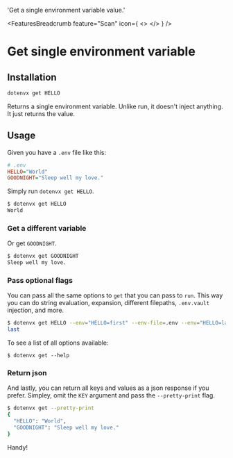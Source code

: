 
  'Get a single environment variable value.'

<FeaturesBreadcrumb feature="Scan" icon={
  <>
    <Logo className="w-10 h-10" />
  </>
} />
# Get single environment variable
<GuideHeading lead={description} />

## Installation

```bash
dotenvx get HELLO
```

Returns a single environment variable. Unlike run, it doesn't inject anything. It just returns the value.

## Usage

Given you have a `.env` file like this:

```ini
# .env
HELLO="World"
GOODNIGHT="Sleep well my love."
```

Simply run `dotenvx get HELLO`.

```bash
$ dotenvx get HELLO
World
```

### Get a different variable

Or get `GOODNIGHT`.

```bash
$ dotenvx get GOODNIGHT
Sleep well my love.
```

### Pass optional flags

You can pass all the same options to `get` that you can pass to `run`. This way you can do string evaluation, expansion, different filepaths, `.env.vault` injection, and more.

```bash
$ dotenvx get HELLO --env="HELLO=first" --env-file=.env --env="HELLO=last" --overload
last
```

To see a list of all options available:

```
$ dotenvx get --help
```

### Return json

And lastly, you can return all keys and values as a json response if you prefer. Simpley, omit the `KEY` argument and pass the `--pretty-print` flag.

```bash
$ dotenvx get --pretty-print
{
  "HELLO": "World",
  "GOODNIGHT": "Sleep well my love."
}
```

Handy!
